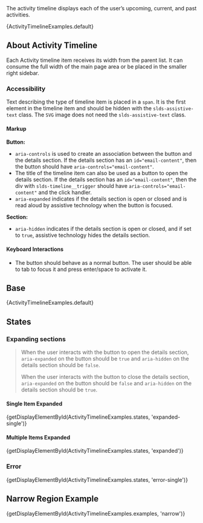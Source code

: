
<div className="doc lead">
  The activity timeline displays each of the user’s upcoming, current, and past
  activities.
</div>

<CodeView exampleOnly>{ActivityTimelineExamples.default}</CodeView>

## About Activity Timeline

Each Activity timeline item receives its width from the parent list. It can consume the full width of the main page area or be placed in the smaller right sidebar.

### Accessibility

Text describing the type of timeline item is placed in a `span`. It is the first element in the timeline item and should be hidden with the `slds-assistive-text` class. The `SVG` image does not need the `slds-assistive-text` class.

#### Markup

**Button:**

- `aria-controls` is used to create an association between the button and the details section. If the details section has an `id="email-content"`, then the button should have `aria-controls="email-content"`.
- The title of the timeline item can also be used as a button to open the details section. If the details section has an `id="email-content"`, then the div with `slds-timeline__trigger` should have `aria-controls="email-content"` and the click handler.
- `aria-expanded` indicates if the details section is open or closed and is read aloud by assistive technology when the button is focused.

**Section:**

- `aria-hidden` indicates if the details section is open or closed, and if set to `true`, assistive technology hides the details section.

#### Keyboard Interactions

- The button should behave as a normal button. The user should be able to tab to focus it and press enter/space to activate it.

## Base

<CodeView>{ActivityTimelineExamples.default}</CodeView>

## States

### Expanding sections

<Blockquote type="a11y" header="Accessibility Note">
  When the user interacts with the button to open the details section, <code>aria-expanded</code> on the button should be <code>true</code> and <code>aria-hidden</code> on the details section should be <code>false</code>.

  When the user interacts with the button to close the details section, <code>aria-expanded</code> on the button should be <code>false</code> and <code>aria-hidden</code> on the details section should be <code>true</code>.
</Blockquote>

#### Single Item Expanded

<CodeView>
  {getDisplayElementById(ActivityTimelineExamples.states, 'expanded-single')}
</CodeView>

#### Multiple Items Expanded

<CodeView>
  {getDisplayElementById(ActivityTimelineExamples.states, 'expanded')}
</CodeView>

### Error

<CodeView>
  {getDisplayElementById(ActivityTimelineExamples.states, 'error-single')}
</CodeView>

## Narrow Region Example

<CodeView>
  {getDisplayElementById(ActivityTimelineExamples.examples, 'narrow')}
</CodeView>

